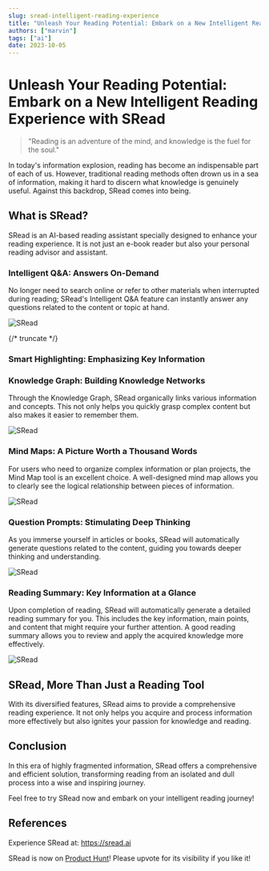 ```yaml
---
slug: sread-intelligent-reading-experience
title: "Unleash Your Reading Potential: Embark on a New Intelligent Reading Experience with SRead"
authors: ["marvin"]
tags: ["ai"]
date: 2023-10-05
---
```




# Unleash Your Reading Potential: Embark on a New Intelligent Reading Experience with SRead

> "Reading is an adventure of the mind, and knowledge is the fuel for the soul."

In today's information explosion, reading has become an indispensable part of each of us. However, traditional reading methods often drown us in a sea of information, making it hard to discern what knowledge is genuinely useful. Against this backdrop, SRead comes into being.

## What is SRead?

SRead is an AI-based reading assistant specially designed to enhance your reading experience. It is not just an e-book reader but also your personal reading advisor and assistant.

### Intelligent Q&A: Answers On-Demand

No longer need to search online or refer to other materials when interrupted during reading; SRead's Intelligent Q&A feature can instantly answer any questions related to the content or topic at hand.

![SRead](https://sread.ai/img/screenshots/screenshot-1.png?_)

{/* truncate */}

### Smart Highlighting: Emphasizing Key Information

### Knowledge Graph: Building Knowledge Networks

Through the Knowledge Graph, SRead organically links various information and concepts. This not only helps you quickly grasp complex content but also makes it easier to remember them.

![SRead](https://sread.ai/img/screenshots/screenshot-3.png?_)

### Mind Maps: A Picture Worth a Thousand Words

For users who need to organize complex information or plan projects, the Mind Map tool is an excellent choice. A well-designed mind map allows you to clearly see the logical relationship between pieces of information.

![SRead](https://sread.ai/img/screenshots/screenshot-2.png?_)

### Question Prompts: Stimulating Deep Thinking

As you immerse yourself in articles or books, SRead will automatically generate questions related to the content, guiding you towards deeper thinking and understanding.

![SRead](https://sread.ai/img/screenshots/screenshot-4.png?_)

### Reading Summary: Key Information at a Glance

Upon completion of reading, SRead will automatically generate a detailed reading summary for you. This includes the key information, main points, and content that might require your further attention. A good reading summary allows you to review and apply the acquired knowledge more effectively.

![SRead](https://sread.ai/img/screenshots/screenshot-5.png?_)

## SRead, More Than Just a Reading Tool

With its diversified features, SRead aims to provide a comprehensive reading experience. It not only helps you acquire and process information more effectively but also ignites your passion for knowledge and reading.

## Conclusion

In this era of highly fragmented information, SRead offers a comprehensive and efficient solution, transforming reading from an isolated and dull process into a wise and inspiring journey.

Feel free to try SRead now and embark on your intelligent reading journey!

## References

Experience SRead at: https://sread.ai

SRead is now on [Product Hunt](https://www.producthunt.com/posts/sread)! Please upvote for its visibility if you like it!
